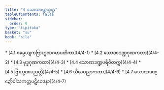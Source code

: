 ```yaml
---
title: "4 သောဏဒဏ္ဍသုတ္တ"
tableOfContents: false
sidebar:
  order: 9
type: "tipitaka"
basket: "su"
book: "sila"
---
```



<DynamicBreadcrumb />



<TableOfContents book="sila" section="4">
* [4.1 စမ္ပေယျကဗြာဟ္မဏဂဟပတိကာ](4/4-1)
* [4.2 သောဏဒဏ္ဍဂုဏကထာ](4/4-2)
* [4.3 ဗုဒ္ဓဂုဏကထာ](4/4-3)
* [4.4 သောဏဒဏ္ဍပရိဝိတက္က](4/4-4)
* [4.5 ဗြာဟ္မဏပညတ္တိ](4/4-5)
* [4.6 သီလပညာကထာ](4/4-6)
* [4.7 သောဏဒဏ္ဍော်ပါသကတ္တပဋိဝေဒနာ](4/4-7)
</TableOfContents>